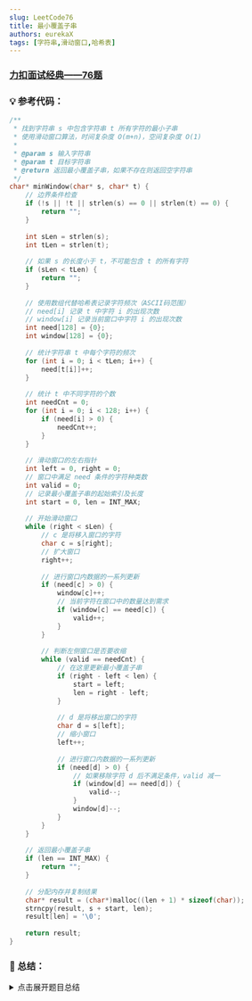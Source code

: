 ```yaml
---
slug: LeetCode76
title: 最小覆盖子串
authors: eurekaX
tags: [字符串,滑动窗口,哈希表]
---
```



### <B2>[力扣面试经典——76题](https://leetcode.cn/problems/minimum-window-substring/description/?envType=study-plan-v2&envId=top-interview-150 "力扣")</B2>

<!-- truncate -->


### 💡 参考代码：

```c
/**
 * 找到字符串 s 中包含字符串 t 所有字符的最小子串
 * 使用滑动窗口算法，时间复杂度 O(m+n)，空间复杂度 O(1)
 * 
 * @param s 输入字符串
 * @param t 目标字符串
 * @return 返回最小覆盖子串，如果不存在则返回空字符串
 */
char* minWindow(char* s, char* t) {
    // 边界条件检查
    if (!s || !t || strlen(s) == 0 || strlen(t) == 0) {
        return "";
    }
    
    int sLen = strlen(s);
    int tLen = strlen(t);
    
    // 如果 s 的长度小于 t，不可能包含 t 的所有字符
    if (sLen < tLen) {
        return "";
    }
    
    // 使用数组代替哈希表记录字符频次（ASCII码范围）
    // need[i] 记录 t 中字符 i 的出现次数
    // window[i] 记录当前窗口中字符 i 的出现次数
    int need[128] = {0};
    int window[128] = {0};
    
    // 统计字符串 t 中每个字符的频次
    for (int i = 0; i < tLen; i++) {
        need[t[i]]++;
    }
    
    // 统计 t 中不同字符的个数
    int needCnt = 0;
    for (int i = 0; i < 128; i++) {
        if (need[i] > 0) {
            needCnt++;
        }
    }
    
    // 滑动窗口的左右指针
    int left = 0, right = 0;
    // 窗口中满足 need 条件的字符种类数
    int valid = 0;
    // 记录最小覆盖子串的起始索引及长度
    int start = 0, len = INT_MAX;
    
    // 开始滑动窗口
    while (right < sLen) {
        // c 是将移入窗口的字符
        char c = s[right];
        // 扩大窗口
        right++;
        
        // 进行窗口内数据的一系列更新
        if (need[c] > 0) {
            window[c]++;
            // 当前字符在窗口中的数量达到需求
            if (window[c] == need[c]) {
                valid++;
            }
        }
        
        // 判断左侧窗口是否要收缩
        while (valid == needCnt) {
            // 在这里更新最小覆盖子串
            if (right - left < len) {
                start = left;
                len = right - left;
            }
            
            // d 是将移出窗口的字符
            char d = s[left];
            // 缩小窗口
            left++;
            
            // 进行窗口内数据的一系列更新
            if (need[d] > 0) {
                // 如果移除字符 d 后不满足条件，valid 减一
                if (window[d] == need[d]) {
                    valid--;
                }
                window[d]--;
            }
        }
    }
    
    // 返回最小覆盖子串
    if (len == INT_MAX) {
        return "";
    }
    
    // 分配内存并复制结果
    char* result = (char*)malloc((len + 1) * sizeof(char));
    strncpy(result, s + start, len);
    result[len] = '\0';
    
    return result;
}
```

### 📖 总结：

<details>
<summary>点击展开题目总结</summary>
# 🤔 最小覆盖子串

---

## 1️⃣ 题目核心信息

🎯 **功能描述**：找到字符串 s 中包含字符串 t 所有字符的最小子串，要求子串中每个字符的数量不少于 t 中该字符的数量。

📥 **输入输出**：
- **输入**：字符串 s（源字符串）、字符串 t（目标字符串）
- **输出**：返回 s 中涵盖 t 所有字符的最小子串，如果不存在则返回空字符串

---

## 2️⃣ 实现原理

💡 **核心思路**：使用滑动窗口（双指针）算法，通过扩展和收缩窗口来找到满足条件的最小子串。

📋 **实现步骤**：
1. 统计目标字符串 t 中每个字符的出现次数，存储在 need 数组中
2. 使用双指针维护一个滑动窗口，右指针不断扩展窗口
3. 当窗口满足条件时（包含 t 的所有字符且数量足够），记录当前窗口并尝试收缩左指针
4. 在所有满足条件的窗口中找到长度最小的那个

---

## 3️⃣ 关键点解析

### 🎯 代码技巧
- 使用数组代替哈希表提高访问效率（ASCII 字符集）
- 通过 valid 变量高效判断窗口是否满足条件，避免每次遍历比较
- 滑动窗口的扩展与收缩时机控制
- 边界条件的精确处理

## 4️⃣ 使用场景

### ✅ 适用情况：
- 在长字符串中查找包含特定字符集合的最短子串
- 字符串匹配问题，需要考虑字符频次而非仅仅存在性
- 需要在线性时间内解决的子串查找问题

### ⚠️ 前提条件：
- 输入字符串不为空
- 需要查找的子串字符可以重复
- 字符集范围确定（如 ASCII）

## 5️⃣ 复杂度分析

- ⏱️ 时间复杂度：O(m + n)，其中 m 是字符串 s 的长度，n 是字符串 t 的长度，每个字符最多被访问两次

- 💾 空间复杂度：O(1)，使用固定大小的数组（128个ASCII字符）

## 6️⃣ 注意事项

### 🚩 边界情况：
- 输入字符串为空或长度为0
- s 的长度小于 t 的长度
- t 中包含 s 中不存在的字符
- s 本身就是满足条件的最小子串

### 💥 易错点：
- 混淆字符存在性和字符数量要求
- 窗口收缩条件判断错误，导致错过最优解
- valid 变量更新时机不正确
- 内存分配和字符串复制时忘记添加结束符 '\0'
</details>
